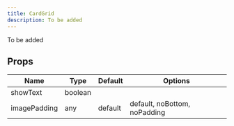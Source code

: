 ```yaml
---
title: CardGrid
description: To be added
---
```



To be added

## Props

| Name | Type | Default | Options |
| ---- | ---- | ------- | ------- |
| showText | boolean |  |  |
| imagePadding | any | default | default, noBottom, noPadding |
